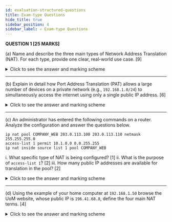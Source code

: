 ```yaml
---
id: evaluation-structured-questions
title: Exam-type Questions
hide_title: true
sidebar_position: 4
sidebar_label: ✍️ Exam-type Questions
---
```


<ModuleBanner />

**QUESTION 1 \[25 MARKS]**

(a) Name and describe the three main types of Network Address Translation (NAT). For each type, provide one clear, real-world use case.
\[9]

<details>
    <summary>Click to see the answer and marking scheme</summary>

    **Answer:**

    1. **Static NAT:**

    * *Description:* Creates a permanent, one-to-one mapping between a single private (Inside Local) IP address and a single public (Inside Global) IP address.
    * *Use Case:* Making an internal server, such as a company's public web server or email server, accessible from the internet.

    2. **Dynamic NAT:**

    * *Description:* Maps a private IP address to an IP address from a pool of available public addresses on a first-come, first-served basis. The mapping is temporary.
    * *Use Case:* Providing internet access to a group of internal users where the number of simultaneous users will not exceed the number of available public IPs in the pool. This is less common today.

    3. **Port Address Translation (PAT) / NAT Overload:**

    * *Description:* Maps multiple private IP addresses to a single public IP address by using different source port numbers to distinguish between conversations.
    * *Use Case:* This is the most common type of NAT, used in virtually all home and small business routers to allow all internal devices to share a single public IP address provided by an ISP.

    **Marking Scheme:**

    * \[3 Marks] - For correctly identifying and describing Static NAT and its use case.
    * \[3 Marks] - For correctly identifying and describing Dynamic NAT and its use case.
    * \[3 Marks] - For correctly identifying and describing PAT and its use case.

</details>

---

(b) Explain in detail how Port Address Translation (PAT) allows a large number of devices on a private network (e.g., `192.168.1.0/24`) to simultaneously access the internet using only a single public IP address.
\[6]

<details>
    <summary>Click to see the answer and marking scheme</summary>

    **Answer:**

    PAT, or NAT Overload, works by extending the translation process to include Layer 4 port numbers. When an internal device sends a packet to the internet, the NAT router modifies both the source IP address and the source port number.

    1. It replaces the private source IP (e.g., `192.168.1.10`) with its single public IP (e.g., `203.0.113.5`).
    2. It replaces the original source port (e.g., `50000`) with a unique, randomly chosen high-numbered port (e.g., `62015`).
    3. The router then records this mapping (`192.168.1.10:50000` \<\-\> `203.0.113.5:62015`) in its NAT translation table.

    When another internal device sends a packet, the router repeats th process, assigning a different unique port (`62016`). When return traffic comes back to the public IP address, the router inspects the **destination port number**. By looking up this port in its translation table, it knows exactly which internal private IP address to forward the packet to. This allows a single public IP to handle thousands of unique, simultaneous conversations.

    **Marking Scheme:**

    * \[2 Marks] - For explaining that PAT uses port numbers to track conversations.
    * \[2 Marks] - For describing the process of creating a unique mapping in the translation table.
    * \[2 Marks] - For explaining that the router uses the return packet's destination port to find the correct internal host.

</details>

---

(c) An administrator has entered the following commands on a router. Analyze the configuration and answer the questions below.

```
ip nat pool COMPANY_WEB 203.0.113.100 203.0.113.110 netmask 255.255.255.0
access-list 1 permit 10.1.0.0 0.0.255.255
ip nat inside source list 1 pool COMPANY_WEB
```

i. What specific type of NAT is being configured? \[1]
ii. What is the purpose of `access-list 1`? \[2]
iii. How many public IP addresses are available for translation in the pool? \[2]

<details>
    <summary>Click to see the answer and marking scheme</summary>

    **Answer:**

    i. This is a **Dynamic NAT** configuration. (It maps an ACL to a pool of addresses without the `overload` keyword).
    ii. The purpose of `access-list 1` is to identify the source traffic that is allowed to be translated. In this case, it permits any device with a source IP address in the `10.1.0.0/16` range.
    iii. There are **11** public IP addresses available (from .100 to .110, inclusive).

    **Marking Scheme:**

    * \[1 Mark] - For correctly identifying Dynamic NAT.
    * \[2 Marks] - For correctly explaining the purpose of the ACL.
    * \[2 Marks] - For correctly calculating the number of addresses in the pool.

</details>

---

(d) Using the example of your home computer at `192.168.1.50` browse the UoM website, whose public IP is `196.41.68.8`, define the four main NAT terms.
\[4]

<details>
    <summary>Click to see the answer and marking scheme</summary>

    **Answer:**

    1. **Inside Local:** `192.168.1.50` (The private IP of your computer).
    2. **Inside Global:** Your home's public IP address provided by your ISP (e.g., MyT or Emtel).
    3. **Outside Global:** `196.41.68.8` (The true, public IP of the UoM web server).
    4. **Outside Local:** `196.41.68.8` (The IP of the UoM server as it appears to your internal network; usually the same as Outside Global).

    **Marking Scheme:**

    * \[1 Mark] - For each correctly defined term with its corresponding example. Total of 4 marks.

</details>


